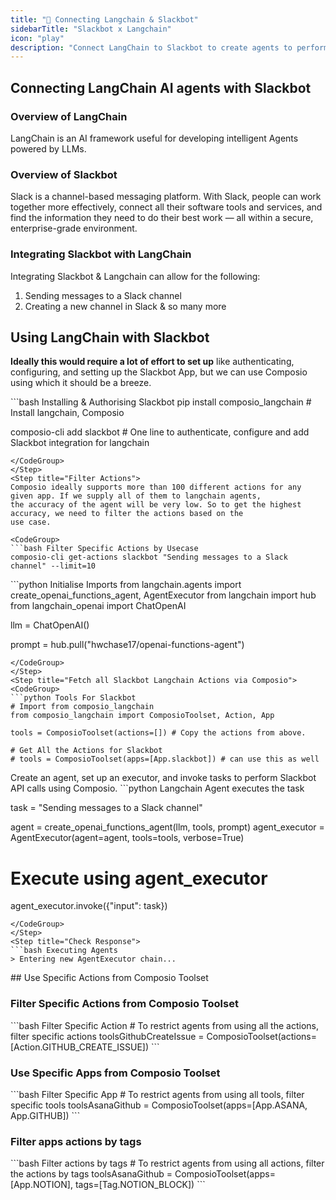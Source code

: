 ```yaml
---
title: "🚀 Connecting Langchain & Slackbot"
sidebarTitle: "Slackbot x Langchain"
icon: "play"
description: "Connect LangChain to Slackbot to create agents to perform tasks using natural language"
---
```


## Connecting LangChain AI agents with Slackbot

### Overview of LangChain

LangChain is an AI framework useful for developing intelligent Agents powered by LLMs.

### Overview of Slackbot

Slack is a channel-based messaging platform. With Slack, people can work together more effectively, connect all their software tools and services, and find the information they need to do their best work — all within a secure, enterprise-grade environment.

### Integrating Slackbot with LangChain

Integrating Slackbot & Langchain can allow for the following:

1. Sending messages to a Slack channel
2. Creating a new channel in Slack
& so many more

## Using LangChain with Slackbot

<Steps>
<Step title="Setting Up the Environment">

**Ideally this would require a lot of effort to set up** like authenticating, configuring, and setting up the Slackbot App, but we can use Composio using which it should be a breeze.

<CodeGroup>
```bash Installing & Authorising Slackbot
pip install composio_langchain # Install langchain, Composio 

composio-cli add slackbot # One line to authenticate, configure and add Slackbot integration for langchain
```
</CodeGroup>
</Step>
<Step title="Filter Actions">
Composio ideally supports more than 100 different actions for any given app. If we supply all of them to langchain agents, 
the accuracy of the agent will be very low. So to get the highest accuracy, we need to filter the actions based on the 
use case.

<CodeGroup>
```bash Filter Specific Actions by Usecase
composio-cli get-actions slackbot "Sending messages to a Slack channel" --limit=10
```
</CodeGroup>

</Step>
<Step title="Import Base Packages">

<CodeGroup>
```python Initialise Imports
from langchain.agents import create_openai_functions_agent, AgentExecutor
from langchain import hub
from langchain_openai import ChatOpenAI


llm = ChatOpenAI()

prompt = hub.pull("hwchase17/openai-functions-agent")
```
</CodeGroup>
</Step>
<Step title="Fetch all Slackbot Langchain Actions via Composio">
<CodeGroup>
```python Tools For Slackbot
# Import from composio_langchain
from composio_langchain import ComposioToolset, Action, App

tools = ComposioToolset(actions=[]) # Copy the actions from above. 

# Get All the Actions for Slackbot
# tools = ComposioToolset(apps=[App.slackbot]) # can use this as well
```
</CodeGroup>
</Step>
<Step title="Execute the Agent">
Create an agent, set up an executor, and invoke tasks to perform Slackbot API calls using Composio. 
<CodeGroup>
```python Langchain Agent executes the task

task = "Sending messages to a Slack channel"

agent = create_openai_functions_agent(llm, tools, prompt)
agent_executor = AgentExecutor(agent=agent, tools=tools, verbose=True)

# Execute using agent_executor
agent_executor.invoke({"input": task})
```
</CodeGroup>
</Step>
<Step title="Check Response">
```bash Executing Agents
> Entering new AgentExecutor chain...
```
</Step>
</Steps>
## Use Specific Actions from Composio Toolset

### Filter Specific Actions from Composio Toolset

<CodeGroup>
```bash Filter Specific Action
# To restrict agents from using all the actions, filter specific actions
toolsGithubCreateIssue = ComposioToolset(actions=[Action.GITHUB_CREATE_ISSUE])
```
</CodeGroup>

### Use Specific Apps from Composio Toolset
<CodeGroup>
```bash Filter Specific App
# To restrict agents from using all tools, filter specific tools
toolsAsanaGithub = ComposioToolset(apps=[App.ASANA, App.GITHUB])
```
</CodeGroup>

### Filter apps actions by tags 
<CodeGroup>
```bash Filter actions by tags
# To restrict agents from using all actions, filter the actions by tags
toolsAsanaGithub = ComposioToolset(apps=[App.NOTION], tags=[Tag.NOTION_BLOCK])
```
</CodeGroup>

